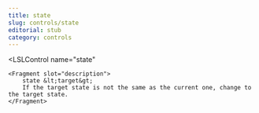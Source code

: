 ```yaml
---
title: state
slug: controls/state
editorial: stub
category: controls
---
```


<LSLControl
	name="state"
>
	<Fragment slot="description">
		state &lt;target&gt;
		If the target state is not the same as the current one, change to the target state.
	</Fragment>
</LSLControl>
